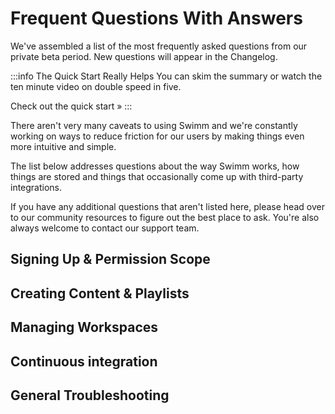 
# Frequent Questions With Answers

We've assembled a list of the most frequently asked questions from our private
beta period. New questions will appear in the <Link to="/changelog">Changelog</Link>.

:::info The Quick Start Really Helps
You can skim the summary or watch the ten minute video on double speed in five.

<Link to="/docs/quickstart" 
    className="button button--secondary button--lg">Check out the quick start &raquo;</Link>
:::

There aren't very many caveats to using Swimm and we're constantly working on
ways to reduce friction for our users by making things even more intuitive and
simple.

The list below addresses questions about the way Swimm works, how things are
stored and things that occasionally come up with third-party integrations.

If you have any additional questions that aren't listed here, please head over
to our <Link to="/community">community resources</Link> to figure out the best
place to ask. You're also always welcome to contact our support team.

## Signing Up & Permission Scope

<FrequentQuestions Category="SignUpAndPermissions" />

## Creating Content & Playlists

<FrequentQuestions Category="Creating" />

## Managing Workspaces

<FrequentQuestions Category="Workspaces" />

## Continuous integration

<FrequentQuestions Category="Integration" />

## General Troubleshooting

<FrequentQuestions Category="Troubleshooting" />